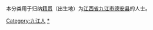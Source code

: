 {{Catnav|頁面分類|各種主題的頁面分類|依中国各省来作的分类|各地中国人|江西人|九江人}}
{{Catnav|頁面分類|人物|各國人物|中国人|各地中国人|江西人|九江人}}

本分类用于归纳[[籍贯|籍贯]]（出生地）为[[江西省|江西省]][[九江市|九江市]][[德安县|德安县]]的人士。

[[Category:九江人|Category:九江人]]
[[Category:德安县|*]]